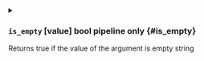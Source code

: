 

<details className="config-field -function" data-expandable="false">
<summary>

### `is_empty` <span className="config-field-type">[value]</span> <span className="config-field-enum"></span> <span className="config-field-default -return">bool</span> <span className="config-field-required" data-required="false">pipeline only</span>  {#is_empty}

Returns true if the value of the argument is empty string

</summary>



</details>
